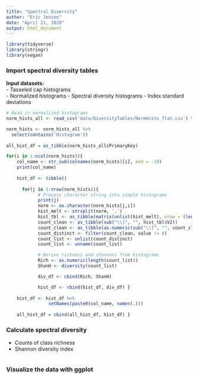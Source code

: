 ```yaml
---
title: "Spectral Diversity"
author: "Eric Jensen"
date: "April 21, 2020"
output: html_document
---
```


```r
library(tidyverse)
library(stringr)
library(vegan)
```

### Import spectral diversity tables
**Input datasets:**  
- Tasseled cap histograms  
- Normalized histograms
- Spectral diversity histograms
- Index standard deviations

```r
# Read in normalized histograms
norm_hists_all <- read_csv('data/DiversityTables/NormHists_flat.csv') %>% drop_na()

norm_hists <- norm_hists_all %>%
  select(contains('Histogram'))
  
all_hist_df = as_tibble(norm_hists_all$PrimaryKey)

for(i in 1:ncol(norm_hists)){
    col_name <- str_sub(colnames(norm_hists)[i], end = -10)
    print(col_name)
    
    hist_df <- tibble()
    
      for(j in 1:nrow(norm_hists)){
            # Process character string into simple histograms
            print(j)
            norm <- as.character(norm_hists[j,i])
            hist_melt <- strsplit(norm, ',')
            hist_tbl <- as_tibble(matrix(unlist(hist_melt), nrow = (length(hist_melt[[1]])) / 2, byrow=T))
            count_clean <- as_tibble(sub("\\]", "", hist_tbl$V2))
            count_clean <- as_tibble(as.numeric(sub("\\]", "", count_clean$value)))
            count_distinct <- filter(count_clean, value != 0)
            count_list <- unlist(count_distinct)
            count_list <- unname(count_list)

            # Derive richness and shannons from histograms
            Rich <- as.numeric(length(count_list))
            ShanH <- diversity(count_list)

            div_df <- cbind(Rich, ShanH)

            hist_df <- rbind(hist_df, div_df) }
    
    hist_df <- hist_df %>%
                setNames(paste0(col_name, names(.)))
    
    all_hist_df = cbind(all_hist_df, hist_df) }

```

### Calculate spectral diversity
- Counts of class richness
- Shannon diversity index

```r

```

### Visualize the data with ggplot
